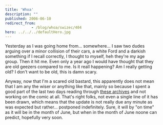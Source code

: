 ```yaml
---
title: 'Whoa'
description: ""
published: 2006-06-10
redirect_from: 
            - /blog/whoa/swizec/404
hero: ../../../defaultHero.jpg
---
```

Yesterday as I was going home from... somewhere... I saw two dudes arguing over a minor collision of their cars, a white Ford and a darkish something if I recall correctly, I thought to myself, heh they&#x27;re my age group. Then it hit me. Even only a year ago I would have thought that they are old geezers compared to me. Is it reall happening? Am I really getting old? I don&#x27;t want to be old, this is damn scary.  
  
Anyway, now that I&#x27;m a scared old bastard, this apparently does not mean that I am any the wiser or anything like that, mainly so because I spent a good part of the last two days reading through [these archives](http://www.reallifecomics.com) and not working on the comic at all. That&#x27;s right folks, not even a single line of it has been drawn, which means that the update is not really due any minute as was expected but rather... postponed indefinitely. Sure, it will by &quot;on time&quot; as it will be in the month of June, but when in the month of June noone can predict, hopefully very soon.